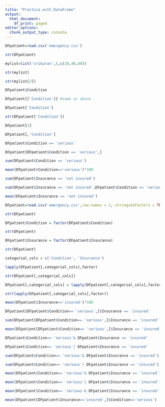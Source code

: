 ```yaml
---
title: "Practice with DataFrame"
output:
  html_document:
    df_print: paged
editor_options:
  chunk_output_type: console
---
```


```r

DFpatient=read.csv('emergency.csv')

```
```r
str(DFpatient)
```
```r
mylist=list('srikaran',5,c(20,40,60))

```

```r
str(mylist)
```

```r
str(mylist[3])
```

```r
DFpatient$Condition
```

```r
DFpatient[['Condition']] #same as above

```

```r
DFpatient['Condition']
```

```r
str(DFpatient['Condition'])
```

```r
DFpatient[2]
```

```r
DFpatient[,'Condition']
```

```r
DFpatient$Condition == 'serious'
```

```r
DFpatient[DFpatient$Condition == 'serious',]
```

```r
sum(DFpatient$Condition == 'serious')
```

```r
mean(DFpatient$Condition=='serious')*100
```

```r
sum(DFpatient$Insurance == 'not insured')
```

```r
sum(DFpatient$Insurance == 'not insured',DFpatient$Condition == 'serious')
```

```r
mean(DFpatient$Insurance == 'not insured')
```

```r
DFpatient=read.csv('emergency.csv',row.names = 1, stringsAsFactors = TRUE)
```

```r
str(DFpatient)
```

```r
DFpatient$Condition = factor(DFpatient$Condition)
```

```r
str(DFpatient)
```

```r
DFpatient$Insurance = factor(DFpatient$Insurance)

```

```r
str(DFpatient)
```

```r
categorial_cols = c('Condition', 'Insurance')
```

```r
lapply(DFpatient[,categorial_cols],factor)
```

```r
str(DFpatient[,categorial_cols])
```

```r
DFpatient[,categorial_cols] = lapply(DFpatient[,categorial_cols],factor)
```

```r
str(lapply(DFpatient[,categorial_cols],factor))
```

```r
mean(DFpatient$Insurance=='insured')*100
```

```r
DFpatient[DFpatient$Condition== 'serious',]$Insurance == 'insured'
```

```r
sum(DFpatient[DFpatient$Condition== 'serious',]$Insurance == 'insured')
```

```r
mean(DFpatient[DFpatient$Condition== 'serious',]$Insurance == 'insured')
```

```r
DFpatient$Condition== 'serious'& DFpatient$Insurance == 'insured'
```

```r
DFpatient$Condition== 'serious'| DFpatient$Insurance == 'insured'
```

```r
sum(DFpatient$Condition== 'serious'& DFpatient$Insurance == 'insured')
```

```r
sum(DFpatient$Condition== 'serious'| DFpatient$Insurance == 'insured')
```

```r
mean(DFpatient$Condition== 'serious'& DFpatient$Insurance == 'insured')
```

```r
mean(DFpatient$Condition== 'serious'| DFpatient$Insurance == 'insured')
```

```r
mean(DFpatient$Condition== 'serious'& DFpatient$Insurance == 'insured')/mean(DFpatient$Insurance=='insured')
```

```r
mean(DFpatient[DFpatient$Insurance=='insured',]$Condition=='serious')
```

```r

```












